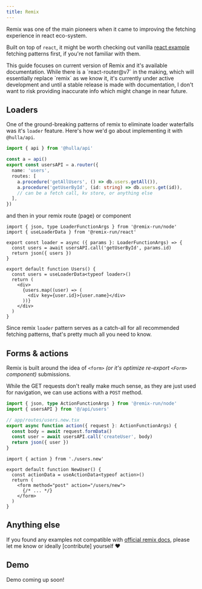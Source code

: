 ```yaml
---
title: Remix
---
```


Remix was one of the main pioneers when it came to improving the fetching experience in react eco-system.

Built on top of `react`, it might be worth checking out vanilla [react example](react) fetching patterns first, if you're not familiar with them.

<Aside title="About upcoming react-router@v7">
This guide focuses on current version of Remix and it's available documentation. While there is a `react-router@v7` in the making,
which will essentially replace `remix` as we know it, it's currently under active development and until a stable release is made
with documentation, I don't want to risk providing inaccurate info which might change in near future.
</Aside>

## Loaders

One of the ground-breaking patterns of remix to eliminate loader waterfalls was it's `loader` feature.
Here's how we'd go about implementing it with `@hulla/api`.

```ts
import { api } from '@hulla/api'

const a = api()
export const usersAPI = a.router({
  name: 'users',
  routes: [
    a.procedure('getAllUsers', () => db.users.getAll()),
    a.procedure('getUserById', (id: string) => db.users.get(id)),
    // can be a fetch call, kv store, or anything else
  ],
})
```

and then in your remix route (page) or component

```tsx
import { json, type LoaderFunctionArgs } from '@remix-run/node'
import { useLoaderData } from '@remix-run/react'

export const loader = async ({ params }: LoaderFunctionArgs) => {
  const users = await usersAPI.call('getUserById', params.id)
  return json({ users })
}

export default function Users() {
  const users = useLoaderData<typeof loader>()
  return (
    <div>
      {users.map((user) => (
        <div key={user.id}>{user.name}</div>
      ))}
    </div>
  )
}
```

Since remix `loader` pattern serves as a catch-all for all recommended fetching patterns, that's pretty much all you need to know.

## Forms & actions

Remix is built around the idea of `<form>` _(or it's optimize re-export `<Form>` component)_ submissions.

While the GET requests don't really make much sense, as they are just used for navigation, we can use actions with a `POST` method.

```ts
import { json, type ActionFunctionArgs } from '@remix-run/node'
import { usersAPI } from '@/api/users'

// app/routes/users.new.tsx
export async function action({ request }: ActionFunctionArgs) {
  const body = await request.formData()
  const user = await usersAPI.call('createUser', body)
  return json({ user })
}
```

```tsx
import { action } from './users.new'

export default function NewUser() {
  const actionData = useActionData<typeof action>()
  return (
    <form method="post" action="/users/new">
      {/* ... */}
    </form>
  )
}
```



## Anything else

If you found any examples not compatible with [official remix docs](https://remix.run/docs/en/main/guides/data-loading#data-libraries),
please let me know or ideally [contribute] yourself ❤️

## Demo

Demo coming up soon!